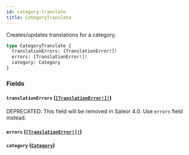 ```yaml
---
id: category-translate
title: CategoryTranslate
---
```


Creates/updates translations for a category.

```graphql
type CategoryTranslate {
  translationErrors: [TranslationError!]!
  errors: [TranslationError!]!
  category: Category
}
```

### Fields

#### `translationErrors` ([`[TranslationError!]!`](/developer/api-reference/objects/translation-error))

<span class="badge badge--warning">DEPRECATED: This field will be removed in Saleor 4.0. Use `errors` field instead.</span>

#### `errors` ([`[TranslationError!]!`](/developer/api-reference/objects/translation-error))

#### `category` ([`Category`](/developer/api-reference/objects/category))
